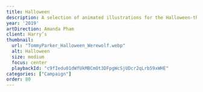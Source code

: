 ```yaml
---
title: Halloween
description: A selection of animated illustrations for the Halloween-themed newsletter on using Harry’s precision trimmer.
year: '2019'
artDirection: Amanda Pham
client: Harry’s
thumbnail:
  url: "TommyParker_Halloween_Werewolf.webp"
  alt: Halloween
  size: medium
  focus: center
  playbackId: "c9fIedu01dWfUkMBCmOt3DFpgWcSjUDcr2qLrb59xWHE"
categories: ["Campaign"]
order: 80
---
```



<ProjectVideo
  playbackId="ntcVX01PaeffEiPWfODTCpsD013d2d27XmAjPHD1fJTfY"
  aspectRatio="1/1"
  className="video-container aspect-square sm-img"
/>

<ProjectVideo
  playbackId="c9fIedu01dWfUkMBCmOt3DFpgWcSjUDcr2qLrb59xWHE"
  aspectRatio="1/1"
  className="video-container aspect-square sm-img"
/>

<ProjectVideo
  playbackId="If02004Fo5gWngM3iAhvJqDmKg4sdTIZIqiRqdnI1PSTk"
  aspectRatio="1/1"
  className="video-container aspect-square sm-img"
/>
